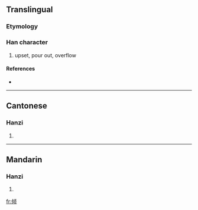 {{also|傾}}
==Translingual==

===Etymology===
{{Han simp|傾|f=頁|t=页}}

===Han character===
{{Han char|rn=9|rad=人|as=08|sn=10|four=|canj=人心一人 (OPMO)}}

# upset, pour out, overflow

====References====
* {{Han ref|kx=0109.171|hdz=10182.010|uh=503E|ud=20542}}

----

==Cantonese==

===Hanzi===
{{yue-hanzi|jyut=|y=king1|tra=傾}}

# {{defn|Cantonese}}

----

==Mandarin==

===Hanzi===
{{cmn-hanzi|tra=傾|pin=[[qīng]] ([[qing1]])|wg=ch'ing<sup>1</sup>}}

# {{defn|Mandarin}}

[[fr:倾]]